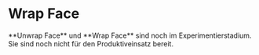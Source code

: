 
# Wrap Face

<Reference shortcut="" command="Wrap Face" button="" />

<Callout type="warning" emoji="⚠️">
    **Unwrap Face** und **Wrap Face** sind noch im Experimentierstadium. Sie sind noch nicht für den Produktiveinsatz bereit.
</Callout>

